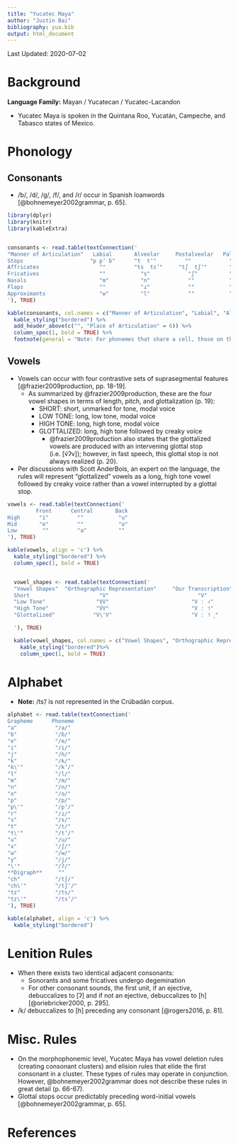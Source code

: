 ```yaml
---
title: "Yucatec Maya"
author: "Justin Bai"
bibliography: yua.bib
output: html_document
---
```


Last Updated: 2020-07-02

# Background

**Language Family:** Mayan / Yucatecan / Yucatec-Lacandon

* Yucatec Maya is spoken in the Quintana Roo, Yucatán, Campeche, and Tabasco states of Mexico.

# Phonology

## Consonants

* /b/, /d/, /ɡ/, /f/, and /r/ occur in Spanish loanwords [@bohnemeyer2002grammar, p. 65].

```r

library(dplyr)
library(knitr)
library(kableExtra)


consonants <- read.table(textConnection('
"Manner of Articulation"   Labial       Alveolar     Postalveolar   Palatal   Velar    Glottal   
Stops                     "p pʼ ɓ"      "t  tʼ"         ""            ""     "k  kʼ"    "ʔ"
Affricates                   ""         "ts  tsʼ"     "tʃ  tʃʼ"       ""       ""       ""
Fricatives                   ""           "s"            "ʃ"          ""       ""       "h"
Nasals                       "m"          "n"            ""           ""       ""       ""
Flaps                        ""           "ɾ"            ""           ""       ""       ""
Approximants                 "w"          "l"            ""           "j"      ""       ""
'), TRUE)

kable(consonants, col.names = c("Manner of Articulation", "Labial", "Alveolar", "Postalveolar", "Palatal", "Velar", "Glottal"), align = 'c') %>%
  kable_styling("bordered") %>%
  add_header_above(c("", "Place of Articulation" = 6)) %>%
  column_spec(1, bold = TRUE) %>%
  footnote(general = "Note: For phonemes that share a cell, those on the left are plain and those on the right are ejective. The labial stops are ordered plain, ejective, and implosive.", general_title = "")
```

## Vowels

* Vowels can occur with four contrastive sets of suprasegmental features [@frazier2009production, pp. 18-19].
    - As summarized by @frazier2009production, these are the four vowel shapes in terms of length, pitch, and glottalization (p. 19):
        - SHORT: short, unmarked for tone, modal voice
        - LOW TONE: long, low tone, modal voice
        - HIGH TONE: long, high tone, modal voice
        - GLOTTALIZED: long, high tone followed by creaky voice
            - @frazier2009production also states that the glottalized vowels are produced with an intervening glottal stop (i.e. [v́ʔv]); however, in fast speech, this glottal stop is not always realized (p. 20).
* Per discussions with Scott AnderBois, an expert on the language, the rules will represent "glottalized" vowels as a long, high tone vowel followed by creaky voice rather than a vowel interrupted by a glottal stop.


```r

vowels <- read.table(textConnection('
         Front      Central       Back
High      "i"         ""           "u"
Mid       "e"         ""           "o"
Low        ""         "a"          ""
'), TRUE)

kable(vowels, align = 'c') %>%
  kable_styling("bordered") %>%
  column_spec(1, bold = TRUE)


  vowel_shapes <- read.table(textConnection('
  "Vowel Shapes"  "Orthographic Representation"     "Our Transcription"
  Short                      "V"                            "V"
  "Low Tone"                "VV"                          "V ː ˨"
  "High Tone"               "V́V"                          "V ː ˦"
  "Glottalized"            "V\'V"                         "V ː ˦ ˷"

  '), TRUE)

  kable(vowel_shapes, col.names = c("Vowel Shapes", "Orthographic Representation", "Our Transcription"), align = 'c') %>%
    kable_styling("bordered")%>%
    column_spec(1, bold = TRUE)

```

# Alphabet

* **Note:** /tsʼ/ is not represented in the Crúbadán corpus.

```r

alphabet <- read.table(textConnection('
Grapheme      Phoneme
"a"            "/a/"
"b"            "/ɓ/"
"e"            "/e/"
"i"            "/i/"
"j"            "/h/"
"k"            "/k/"
"k\'"          "/kʼ/"
"l"            "/l/"
"m"            "/m/"
"n"            "/n/"
"o"            "/o/"
"p"            "/p/"
"p\'"          "/pʼ/"
"r"            "/ɾ/"  
"s"            "/s/"  
"t"            "/t/"  
"t\'"          "/tʼ/"
"u"            "/u/"  
"x"            "/ʃ/"  
"w"            "/w/"  
"y"            "/j/"  
"\'"           "/ʔ/"
**Digraph**     ""  
"ch"           "/tʃ/"
"ch\'"         "/tʃʼ/"
"tz"           "/ts/"  
"tz\'"         "/tsʼ/"
'), TRUE)

kable(alphabet, align = 'c') %>%
  kable_styling("bordered")
```

# Lenition Rules

* When there exists two identical adjacent consonants:
  - Sonorants and some fricatives undergo degemination
  - For other consonant sounds, the first unit, if an ejective, debuccalizes to [ʔ] and if not an ejective, debuccalizes to [h] [@oriebricker2000, p. 295].
* /k/ debuccalizes to [h] preceding any consonant [@rogers2016, p. 81].

# Misc. Rules

* On the morphophonemic level, Yucatec Maya has vowel deletion rules (creating consonant clusters) and elision rules that elide the first consonant in a cluster. These types of rules may operate in conjunction. However, @bohnemeyer2002grammar does not describe these rules in great detail (p. 66-67).
* Glottal stops occur predictably preceding word-initial vowels [@bohnemeyer2002grammar, p. 65].

# References
